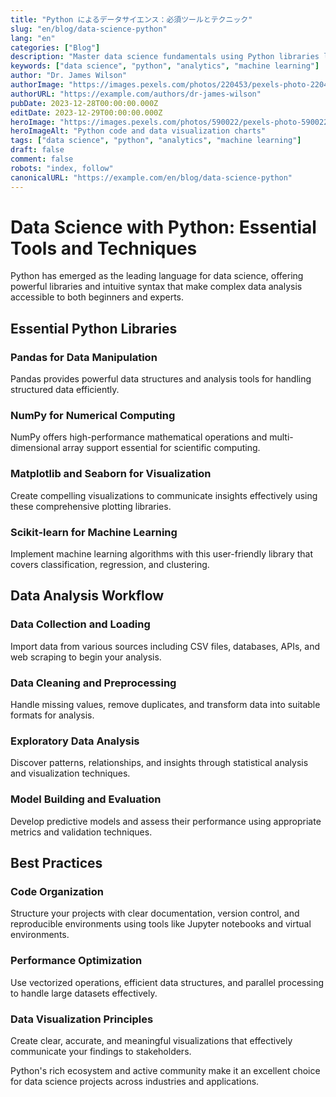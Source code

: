 ```yaml
---
title: "Python によるデータサイエンス：必須ツールとテクニック"
slug: "en/blog/data-science-python"
lang: "en"
categories: ["Blog"]
description: "Master data science fundamentals using Python libraries like Pandas, NumPy, and Scikit-learn for data analysis and machine learning projects."
keywords: ["data science", "python", "analytics", "machine learning"]
author: "Dr. James Wilson"
authorImage: "https://images.pexels.com/photos/220453/pexels-photo-220453.jpeg?auto=compress&cs=tinysrgb&w=1260&h=750&dpr=1"
authorURL: "https://example.com/authors/dr-james-wilson"
pubDate: 2023-12-28T00:00:00.000Z
editDate: 2023-12-29T00:00:00.000Z
heroImage: "https://images.pexels.com/photos/590022/pexels-photo-590022.jpeg?auto=compress&cs=tinysrgb&w=1260&h=750&dpr=1"
heroImageAlt: "Python code and data visualization charts"
tags: ["data science", "python", "analytics", "machine learning"]
draft: false
comment: false
robots: "index, follow"
canonicalURL: "https://example.com/en/blog/data-science-python"
---
```


# Data Science with Python: Essential Tools and Techniques

Python has emerged as the leading language for data science, offering powerful libraries and intuitive syntax that make complex data analysis accessible to both beginners and experts.

## Essential Python Libraries

### Pandas for Data Manipulation

Pandas provides powerful data structures and analysis tools for handling structured data efficiently.

### NumPy for Numerical Computing

NumPy offers high-performance mathematical operations and multi-dimensional array support essential for scientific computing.

### Matplotlib and Seaborn for Visualization

Create compelling visualizations to communicate insights effectively using these comprehensive plotting libraries.

### Scikit-learn for Machine Learning

Implement machine learning algorithms with this user-friendly library that covers classification, regression, and clustering.

## Data Analysis Workflow

### Data Collection and Loading

Import data from various sources including CSV files, databases, APIs, and web scraping to begin your analysis.

### Data Cleaning and Preprocessing

Handle missing values, remove duplicates, and transform data into suitable formats for analysis.

### Exploratory Data Analysis

Discover patterns, relationships, and insights through statistical analysis and visualization techniques.

### Model Building and Evaluation

Develop predictive models and assess their performance using appropriate metrics and validation techniques.

## Best Practices

### Code Organization

Structure your projects with clear documentation, version control, and reproducible environments using tools like Jupyter notebooks and virtual environments.

### Performance Optimization

Use vectorized operations, efficient data structures, and parallel processing to handle large datasets effectively.

### Data Visualization Principles

Create clear, accurate, and meaningful visualizations that effectively communicate your findings to stakeholders.

Python's rich ecosystem and active community make it an excellent choice for data science projects across industries and applications.
